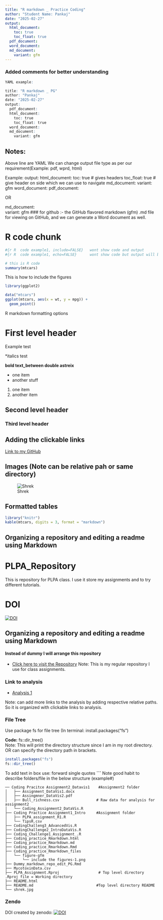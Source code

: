 ```yaml
---
title: "R markdown _ Practice Coding"
author: "Student Name: Pankaj"
date: "2025-02-27"
output:
  html_document:
    toc: true
    toc_float: true
  pdf_document:
  word_document:
  md_document:
    variant: gfm
---
```

### Added comments for better understanding


```r
YAML example:

title: "R markdown _ PG"
author: "Pankaj"
date: "2025-02-27"
output:
  pdf_document:
  html_document:
    toc: true
    toc_float: true
  word_document:
  md_document:
    variant: gfm
```

## Notes:
Above line are YAML
We can change output file type as per our requirement(Example: pdf, wprd, html)

Example:
  output: 
  html_document:
    toc: true         # gives headers
    toc_float: true  # give header on side which we can use to navigate
  md_document:
    variant: gfm
  word_document:
  pdf_document:

OR

  md_document:                     
      variant: gfm   ### for github :- the GitHub flavored markdown (gfm) .md file for viewing on GitHub,                         and we can generate a Word document as well. 


# R code chunk

  
```r
#{r R  code example1, include=FALSE}   wont show code and output
#{r R  code example1, echo=FALSE}      wont show code but output will be showm

# this is R code
summary(mtcars)

```
This is how to include the figures

```r
library(ggplot2)

data("mtcars")
ggplot(mtcars, aes(x = wt, y = mpg)) +
  geom_point()

```

R markdown formatting options

# First level header

Example test

*italics test

**bold text_between double astreix**

- one item
- another stuff

1. one item
2. another item

## Second level header
### Third level header

## Adding the clickable links

[Link to my GitHub](https://github.com/ppg0001/PLPA_Assignment)

## Images (Note can be relative pah or same directory)

![Shrek](C:/Users/panka/OneDrive - Auburn University/PLPA_class/shrek.jpg)




## Formatted tables

```r
library("knitr")
kable(mtcars, digits = 3, format = "markdown")
```




## **Organizing a repository and editing a readme using Markdown**

# PLPA_Repository
This is repository for PLPA class. I use it store my assignments and to try different tutorials.

# DOI
[![DOI](https://zenodo.org/badge/924493573.svg)](https://doi.org/10.5281/zenodo.14935003)

## **Organizing a repository and editing a readme using Markdown**
#### Instead of dummy I will arrange this repository
- [Click here to visit the Repository](https://github.com/ppg0001/PLPA_Assignment)
Note: This is my regular repository I use for class assignments.

### **Link to analysis**

- [Analysis 1](Coding_practice_Rmarkdown.md)

Note: can add more links to the analysis by adding respective relative paths. So it is organized with clickable links to analysis.


### **File Tree**
Use package fs for file tree (In terminal: install.packages("fs")

**Code:**  fs::dir_tree()  
Note: This will print the directory structure since I am in my root directory. OR can specify the directory path in brackets.

```r
install.packages("fs")
fs::dir_tree()
```


To add text in box use:   forward single  quotes **```**
Note good habit to describe folders/file in the below structure (example#)


```
── Coding Pracitce Assignment2_Datavis1    #Assignment2 folder
│   ├── Assignment_DataVis1.docx
│   ├── Assingmner_DataVis2.pdf
│   ├── Bull_richness.csv                 # Raw data for analysis for assignment2
│   └── Coding_Assignment2_DataVis.R
├── Coding Practice Assignment1_Intro     #Assignment folder
│   ├── PLPA_assignment_R1.R
│   └── TipsR.csv
├── CodingChalleng3_AdvancedVis.R
├── CodingChallenge2_IntroDataVis.R
├── Coding_Challenge1_Assignment_.R
├── Coding_practice_Rmarkdown.html
├── Coding_practice_Rmarkdown.md
├── Coding_practice_Rmarkdown.Rmd
├── Coding_practice_Rmarkdown_files
│   └── figure-gfm
│       └── include the figures-1.png
├── Dummy_markdown_repo_edit_PG.Rmd
├── MycotoxinData.csv
├── PLPA_Assignment.Rproj                  # Top level directory .Rproj file = Working directory
├── README.html
├── README.md                             #Top level directory README
└── shrek.jpg
```


### **Zendo**

DOI created by zenodo:
[![DOI](https://zenodo.org/badge/924493573.svg)](https://doi.org/10.5281/zenodo.14935003)
